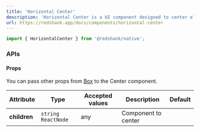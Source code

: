 ```yaml
---
title: 'Horizontal Center'
description: 'Horizontal Center is a UI component designed to center elements horizontally within a container. It is ideal for situations where you need content to be positioned evenly in the center of the screen or a specific area, providing a clean and balanced appearance.'
url: https://redshank.app/docs/components/horizontal-center
---
```


```jsx
import { HorizontalCenter } from '@redshank/native';
```

<Spacer y={2}/>

<Playground
  title="Horizontal Center"
  desc="You can horizontal center a element using the component."
  code={horizontalCenterContent.defaultCode}
/>

<Spacer y={3}/>

### APIs

<Spacer y={2}/>

#### Props

You can pass other props from [Box](/docs/components/box#apis) to the Center component.

| Attribute    | Type                  | Accepted values | Description         | Default |
|--------------|-----------------------|-----------------|---------------------|---------|
| **children** | `string`  `ReactNode` | any             | Component to center |         |

<Spacer y={2}/>
